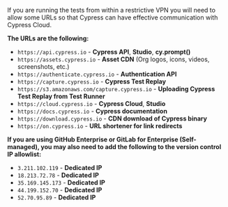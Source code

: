 If you are running the tests from within a restrictive VPN you will need to allow some URLs so that Cypress can have effective communication with Cypress Cloud.

**The URLs are the following:**

- `https://api.cypress.io` - **Cypress API**, **Studio**, **cy.prompt()**
- `https://assets.cypress.io` - **Asset CDN** (Org logos, icons, videos,
  screenshots, etc.)
- `https://authenticate.cypress.io` - **Authentication API**
- `https://capture.cypress.io` - **Cypress Test Replay**
- `https://s3.amazonaws.com/capture.cypress.io` - **Uploading Cypress Test Replay from Test Runner**
- `https://cloud.cypress.io` - **Cypress Cloud**, **Studio**
- `https://docs.cypress.io` - **Cypress documentation**
- `https://download.cypress.io` - **CDN download of Cypress binary**
- `https://on.cypress.io` - **URL shortener for link redirects**

**If you are using GitHub Enterprise or GitLab for Enterprise (Self-managed), you may also need to add the following to the version control IP allowlist:**

- `3.211.102.119` - **Dedicated IP**
- `18.213.72.78` - **Dedicated IP**
- `35.169.145.173` - **Dedicated IP**
- `44.199.152.70` - **Dedicated IP**
- `52.70.95.89` - **Dedicated IP**
